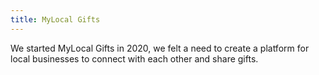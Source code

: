 ```yaml
---
title: MyLocal Gifts
---
```


We started MyLocal Gifts in 2020, we felt a need to create a platform for local
businesses to connect with each other and share gifts.

